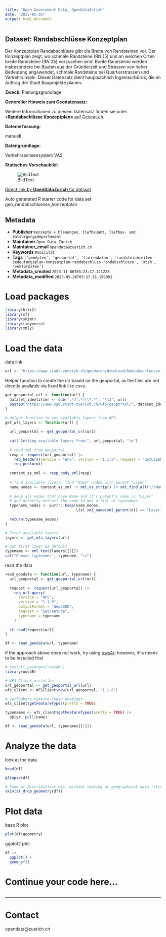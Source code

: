 ```yaml
---
title: "Open Government Data, OpenDataZurich"
date: "2025-05-26"
output: html_document
---
```


## Dataset: Randabschlüsse Konzeptplan

Der Konzeptplan Randabschlüsse gibt die Breite von Randsteinen vor. Der Konzeptplan zeigt, wo schmale Randsteine (RN 15) und an welchen Orten breite Randsteine (RN 25) vorzusehen sind. Breite Randsteine werden insbesondere bei Bauten aus der Gründerzeit und Strassen von hoher Bedeutung angewendet, schmale Randsteine bei Quartierstrassen und Verkehrsinseln. Dieser Datensatz dient hauptsächlich Ingenieurbüros, die im Auftrag der Stadt Bauprojekte planen.

**Zweck**: Planungsgrundlage


**Genereller Hinweis zum Geodatensatz:**


Weitere Informationen zu diesem Datensatz finden sie unter [«**Randabschlüsse Konzeptplan»** auf Geocat.ch](https://www.geocat.ch/geonetwork/srv/ger/catalog.search#/metadata/8bfc6ba4-2052-4db3-9ed7-bc778d313d2a).				
			   

**Datenerfassung:**

manuell

**Datengrundlage:**

Verkehrsachsensystem VAS

**Statisches Vorschaubild:**

![BildText](https://www.gis.stadt-zuerich.ch/zueriplan_docs/geocat/8bfc6ba4-2052-4db3-9ed7-bc778d313d2a.png)



[Direct link by **OpenDataZurich** for dataset](https://data.stadt-zuerich.ch/dataset/geo_randabschluesse_konzeptplan)

Auto generated R starter code for data set geo_randabschluesse_konzeptplan.

## Metadata

- **Publisher** `Konzepte + Planungen, Tiefbauamt, Tiefbau- und Entsorgungsdepartement`
- **Maintainer** `Open Data Zürich`
- **Maintainer_email** `opendata@zuerich.ch`
- **Keywords** `Mobilität`
- **Tags** `['geodaten', 'geoportal', 'liniendaten', 'randsteinbreiten-bedeutungsplan-konzeptplan-randabschluss-randabschlusse', 'stzh', 'vektordaten']`
- **Metadata_created** `2023-11-06T03:23:17.121228`
- **Metadata_modified** `2025-05-26T05:37:26.150091`


# Load packages

```r
library(httr2)
library(sf)
library(skimr)
library(tidyverse)
library(xml2)
```

# Load the data

data link
```r
url <- "https://www.stadt-zuerich.ch/geodaten/download/Randabschluesse_Konzeptplan?format=geojson_link"
```


Helper function to create the url based on the geoportal, as the files are not directly available via fixed link like csvs.
```r
get_geoportal_url <- function(url) {
  dataset_identifier <- sub(".*/(.*)\\?.*", "\\1", url)
  paste0("https://www.ogd.stadt-zuerich.ch/wfs/geoportal/", dataset_identifier)
}
```

```r
# Helper function to get available layers from WFS
get_wfs_layers <- function(url) {
  
  url_geoportal <- get_geoportal_url(url)
  
  cat("Getting available layers from:", url_geoportal, "\n")
  
  # read xml from geoportal
  resp <- request(url_geoportal) |> 
    req_headers(service = "WFS", version = "1.1.0", request = "GetCapabilities") |> 
    req_perform()
  
  content_as_xml <- resp_body_xml(resp)
  
  # find available layers: find "Name" nodes with parent "Layer"
  name_nodes <- content_as_xml |> xml_ns_strip() |> xml_find_all("//Name")
  
  # keep all nodes that have Name and it's parent's name is "Layer"
  # and directly extract the name to get a list of typenames
  typename_nodes <- purrr::keep(name_nodes,
                                \(x) xml_name(xml_parent(x)) == "Layer")
  
  return(typename_nodes)
}

# Fetch available layers
layers <- get_wfs_layers(url)

# Set first layer as default
typename <- xml_text(layers[[1]])
cat("Chosen typename:", typename, "\n")
```

read the data
```r
read_geodata <- function(url, typename) {
  url_geoportal <- get_geoportal_url(url)
  
  request <- request(url_geoportal) |>
    req_url_query(
      service = "WFS",
      version = "1.1.0",
      outputFormat = "GeoJSON",
      request = "GetFeature",
      typename = typename
    )
  
  st_read(request$url)
}

df <- read_geodata(url, typename)
```

if the approach above does not work, try using [ows4r](https://eblondel.github.io/ows4R/); however, this needs to be installed first
```r
# install.packages("ows4R")
library(ows4R)

# WFS-Client erstellen
url_geoportal <- get_geoportal_url(url)
wfs_client <- WFSClient$new(url_geoportal, "1.1.0")

# Verfügbare Feature-Typen anzeigen
wfs_client$getFeatureTypes(pretty = TRUE)

typenames <- wfs_client$getFeatureTypes(pretty = TRUE) |> 
  dplyr::pull(name)

df <- read_geodata(url, typenames[[1]])
```

# Analyze the data

look at the data
```r
head(df)
```

```r
glimpse(df)
```

```r
# look at distributions etc. without looking at geographical data (skim cannot deal with geometries)
skim(st_drop_geometry(df))
```

# Plot data

base R plot
```r
plot(df$geometry)
```

ggplot2 plot
```r
df |>
  ggplot() +
  geom_sf()
```

# Continue your code here...

```r

```

------------------------------------------------------------------------

# Contact

opendata@zuerich.ch

